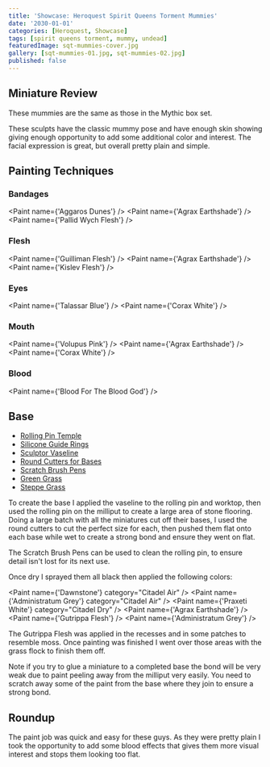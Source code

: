 ```yaml
---
title: 'Showcase: Heroquest Spirit Queens Torment Mummies'
date: '2030-01-01'
categories: [Heroquest, Showcase]
tags: [spirit queens torment, mummy, undead]
featuredImage: sqt-mummies-cover.jpg
gallery: [sqt-mummies-01.jpg, sqt-mummies-02.jpg]
published: false
---
```



## Miniature Review

These mummies are the same as those in the Mythic box set.

These sculpts have the classic mummy pose and have enough skin showing giving enough opportunity to add some additional
color and interest. The facial expression is great, but overall pretty plain and simple.

## Painting Techniques

### Bandages

<Paint name={'Aggaros Dunes'} />
<Paint name={'Agrax Earthshade'} />
<Paint name={'Pallid Wych Flesh'} />

### Flesh

<Paint name={'Guilliman Flesh'} />
<Paint name={'Agrax Earthshade'} />
<Paint name={'Kislev Flesh'} />

### Eyes

<Paint name={'Talassar Blue'} />
<Paint name={'Corax White'} />

### Mouth

<Paint name={'Volupus Pink'} />
<Paint name={'Agrax Earthshade'} />
<Paint name={'Corax White'} />

### Blood

<Paint name={'Blood For The Blood God'} />

## Base

- [Rolling Pin Temple](https://www.greenstuffworld.com/en/modelling-textured-rolling-pins/365-rolling-pin-hobby-roller-temple.html)
- [Silicone Guide Rings](https://www.greenstuffworld.com/en/modelling-textured-rolling-pins/540-silicone-guide-rings.html)
- [Sculptor Vaseline](https://www.greenstuffworld.com/en/sculptor-vaseline/349-sculptor-vaseline-petroleum-jelly.html)
- [Round Cutters for Bases](https://www.greenstuffworld.com/en/hobby-cutting-tools/801-round-cutters-for-bases-stainless-steel.html)
- [Scratch Brush Pens](https://www.greenstuffworld.com/en/engraving-tools/690-scratch-brush-pens.html)
- [Green Grass](https://www.thearmypainter.com/shop/us/bf4113p)
- [Steppe Grass](https://www.thearmypainter.com/shop/us/bf4115p)

To create the base I applied the vaseline to the rolling pin and worktop, then used the rolling pin on the milliput to
create a large area of stone flooring. Doing a large batch with all the miniatures cut off their bases, I used the round
cutters to cut the perfect size for each, then pushed them flat onto each base while wet to create a strong bond and
ensure they went on flat.

The Scratch Brush Pens can be used to clean the rolling pin, to ensure detail isn't lost for its next use.

Once dry I sprayed them all black then applied the following colors:

<Paint name={'Dawnstone'} category="Citadel Air" />
<Paint name={'Administratum Grey'} category="Citadel Air" />
<Paint name={'Praxeti White'} category="Citadel Dry" />
<Paint name={'Agrax Earthshade'} />
<Paint name={'Gutrippa Flesh'} />
<Paint name={'Administratum Grey'} />

The Gutrippa Flesh was applied in the recesses and in some patches to resemble moss. Once painting was finished I went
over those areas with the grass flock to finish them off.

Note if you try to glue a miniature to a completed base the bond will be very weak due to paint peeling away from the
milliput very easily. You need to scratch away some of the paint from the base where they join to ensure a strong bond.

## Roundup

The paint job was quick and easy for these guys. As they were pretty plain I took the opportunity to add some blood
effects that gives them more visual interest and stops them looking too flat.
